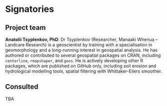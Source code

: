 # Signatories

```{=html}
<!-- 
This section provides the ISC with a view of the support received from the community for a proposal. Acceptance isn't predicated on popularity but community acceptance is important.  Willingness to accept outside input is also a good marker for project delivery. 

An optional section would be for R-Core signatories where changes to R are proposed.
-->
```

## Project team

```{=html}
<!-- 
Who are the people responsible for actually delivering the project if the proposal gets accepted and are already signed up and rearing to go?
-->
```

**Anatolii Tsyplenkov, PhD**: Dr Tsyplenkov (Researcher, Manaaki Whenua – Landcare Research) is a geoscientist by training with a specialisation in geomorphology and a long-running interest in geospatial analysis. He has authored or contributed to several geospatial packages on CRAN, including `centerline`, `rmapshaper`, and `geos`. He is actively developing other R packages, which are published on GitHub only, including soil erosion and hydrological modelling tools, spatial filtering with Whittaker-Eilers smoother.


<!-- ## Contributors -->

```{=html}
<!-- 
Who are the people who have actively helped with this proposal but won't necessarily be on the core project team later?
-->
```

## Consulted

```{=html}
<!-- 
Who has been given the opportunity to provide feedback on the proposal? This should include any R Consortium & ISC members who the proposal has been discussed with.
-->
```
TBA